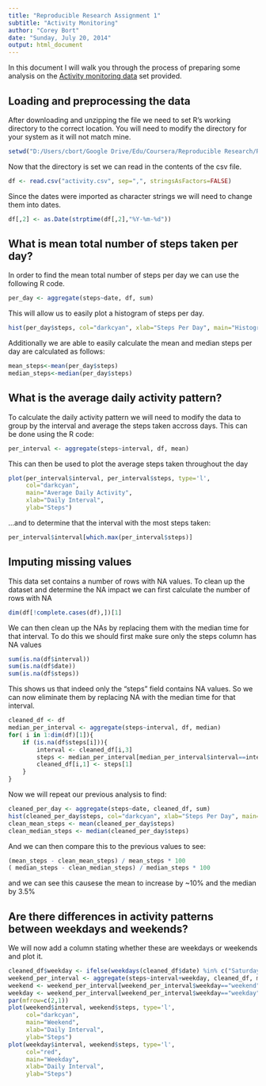 ```yaml
---
title: "Reproducible Research Assignment 1"
subtitle: "Activity Monitoring"
author: "Corey Bort"
date: "Sunday, July 20, 2014"
output: html_document
---
```


In this document I will walk you through the process of preparing some analysis
on the [Activity monitoring data](https://d396qusza40orc.cloudfront.net/repdata%2Fdata%2Factivity.zip)
set provided.

## Loading and preprocessing the data
After downloading and unzipping the file we need to set R's working 
directory to the correct location. You will need to modify the directory
for your system as it will not match mine.
```r
setwd("D:/Users/cbort/Google Drive/Edu/Coursera/Reproducible Research/RepData_PeerAssessment1")
```
  
Now that the directory is set we can read in the contents of the csv file.
```r
df <- read.csv("activity.csv", sep=",", stringsAsFactors=FALSE)
```
  
Since the dates were imported as character strings we will need to change them 
into dates.
```r
df[,2] <- as.Date(strptime(df[,2],"%Y-%m-%d"))
```
  
## What is mean total number of steps taken per day?
In order to find the mean total number of steps per day we can use the following 
R code.
```r
per_day <- aggregate(steps~date, df, sum)
```
This will allow us to easily plot a histogram of steps per day.
```r
hist(per_day$steps, col="darkcyan", xlab="Steps Per Day", main="Histogram of Steps Per Day")
```
Additionally we are able to easily calculate the mean and median steps per day
are calculated as follows:
```r
mean_steps<-mean(per_day$steps)
median_steps<-median(per_day$steps)
```

## What is the average daily activity pattern?
To calculate the daily activity pattern we will need to modify the data to group 
by the interval and average the steps taken accross days. This can be done using
the R code:
```r
per_interval <- aggregate(steps~interval, df, mean)
```
This can then be used to plot the average steps taken throughout the day
```r
plot(per_interval$interval, per_interval$steps, type='l',
     col="darkcyan",
     main="Average Daily Activity",
     xlab="Daily Interval",
     ylab="Steps")
```
...and to determine that the interval with the most steps taken:
```r
per_interval$interval[which.max(per_interval$steps)]

```
  
## Imputing missing values
This data set contains a number of rows with NA values. To clean up the dataset
and determine the NA impact we can first calculate the number of rows with NA
```r
dim(df[!complete.cases(df),])[1]
```

We can then clean up the NAs by replacing them with the median time for that 
interval. To do this we should first make sure only the steps column has NA 
values
```r
sum(is.na(df$interval))
sum(is.na(df$date))
sum(is.na(df$steps))
```
This shows us that indeed only the "steps" field contains NA values.
So we can now eliminate them by replacing NA with the median time for that 
interval.
```r
cleaned_df <- df
median_per_interval <- aggregate(steps~interval, df, median)
for( i in 1:dim(df)[1]){
    if (is.na(df$steps[i])){
        interval <- cleaned_df[i,3]
        steps <- median_per_interval[median_per_interval$interval==interval,2]
        cleaned_df[i,1] <- steps[1]
    }
}
```

Now we will repeat our previous analysis to find:
```r
cleaned_per_day <- aggregate(steps~date, cleaned_df, sum)
hist(cleaned_per_day$steps, col="darkcyan", xlab="Steps Per Day", main="Histogram of Steps Per Day(Clean)")
clean_mean_steps <- mean(cleaned_per_day$steps)
clean_median_steps <- median(cleaned_per_day$steps)
```
And we can then compare this to the previous values to see:
```r
(mean_steps - clean_mean_steps) / mean_steps * 100
( median_steps - clean_median_steps) / median_steps * 100
```
and we can see this causese the mean to increase by ~10% and the median by 3.5%


## Are there differences in activity patterns between weekdays and weekends?
We will now add a column stating whether these are weekdays or weekends and plot it.
```r
cleaned_df$weekday <- ifelse(weekdays(cleaned_df$date) %in% c("Saturday","Sunday"),"weekend","weekday")
weekend_per_interval <- aggregate(steps~interval+weekday, cleaned_df, mean)
weekend <- weekend_per_interval[weekend_per_interval$weekday=="weekend",c(1,3)]
weekday <- weekend_per_interval[weekend_per_interval$weekday=="weekday",c(1,3)]
par(mfrow=c(2,1))
plot(weekend$interval, weekend$steps, type='l',
     col="darkcyan",
     main="Weekend",
     xlab="Daily Interval",
     ylab="Steps")
plot(weekday$interval, weekend$steps, type='l',
     col="red",
     main="Weekday",
     xlab="Daily Interval",
     ylab="Steps")
```
